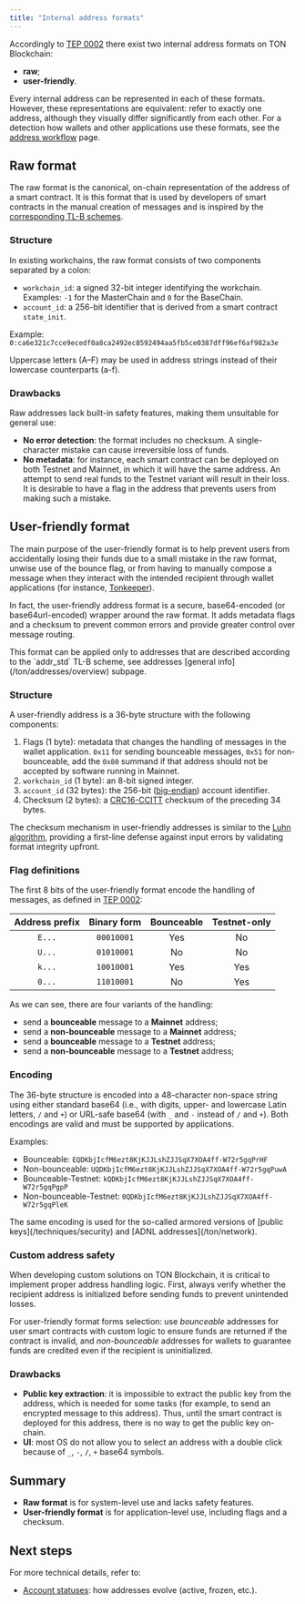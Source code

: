 ```yaml
---
title: "Internal address formats"
---
```


Accordingly to [TEP 0002](https://github.com/ton-blockchain/TEPs/blob/master/text/0002-address.md#smart-contract-addresses)
there exist two internal address formats on TON Blockchain:

- **raw**;
- **user-friendly**.

Every internal address can be represented in each of these formats. However, these representations are equivalent: refer to exactly one address,
although they visually differ significantly from each other.
For a detection how wallets and other applications use these formats, see the [address workflow](/ecosystem/wallet-apps/addresses-workflow) page.

## Raw format

The raw format is the canonical, on-chain representation of the address of a smart contract.
It is this format that is used by developers of smart contracts in the manual creation
of messages and is inspired by the [corresponding TL-B schemes](https://github.com/ton-blockchain/ton/blob/cac968f77dfa5a14e63db40190bda549f0eaf746/crypto/block/block.tlb#L100-L110).

### Structure

In existing workchains, the raw format consists of two components separated by a colon:

- `workchain_id`: a signed 32-bit integer identifying the workchain.<br />
  Examples: `-1` for the MasterChain and `0` for the BaseChain.
- `account_id`: a 256-bit identifier that is derived from a smart contract `state_init`.

Example:
`0:ca6e321c7cce9ecedf0a8ca2492ec8592494aa5fb5ce0387dff96ef6af982a3e`

Uppercase letters (A–F) may be used in address strings instead of their lowercase counterparts (a-f).

### Drawbacks

Raw addresses lack built-in safety features, making them unsuitable for general use:

- **No error detection**: the format includes no checksum. A single-character mistake can cause irreversible loss of funds.
- **No metadata**: for instance, each smart contract can be deployed on both Testnet and Mainnet, in which it will have the same address.
  An attempt to send real funds to the Testnet variant will result in their loss. It is desirable to have a flag in the address that prevents users from making such a mistake.

## User-friendly format

The main purpose of the user-friendly format is to help prevent users from accidentally losing their funds due to a small mistake
in the raw format, unwise use of the bounce flag, or from having to manually compose a message when they interact with the
intended recipient through wallet applications (for instance, [Tonkeeper](https://tonkeeper.com/)).

In fact, the user-friendly address format is a secure, base64-encoded (or base64url-encoded) wrapper around the raw format. It adds metadata
flags and a checksum to prevent common errors and provide greater control over message routing.

<Warning>
  This format can be applied only to addresses that are described according to the `addr_std` TL-B scheme, see addresses [general info](/ton/addresses/overview) subpage.
</Warning>

### Structure

A user-friendly address is a 36-byte structure with the following components:

1. Flags (1 byte): metadata that changes the handling of messages in the wallet application. `0x11` for sending bounceable messages, `0x51` for non-bounceable, add the `0x80` summand if that address should not be accepted by software running in Mainnet.
1. `workchain_id` (1 byte): an 8-bit signed integer.
1. `account_id` (32 bytes): the 256-bit ([big-endian](https://www.freecodecamp.org/news/what-is-endianness-big-endian-vs-little-endian/)) account identifier.
1. Checksum (2 bytes): a [CRC16-CCITT](https://github.com/ton-blockchain/ton-kotlin/blob/main/crypto/src/crc16.kt) checksum of the preceding 34 bytes.

The checksum mechanism in user-friendly addresses is similar to the [Luhn algorithm](https://en.wikipedia.org/wiki/Luhn_algorithm), providing a first-line defense against input errors by validating format integrity upfront.

### Flag definitions

The first 8 bits of the user-friendly format encode the handling of messages, as defined in [TEP 0002](https://github.com/ton-blockchain/TEPs/blob/master/text/0002-address.md#smart-contract-addresses):

| Address prefix | Binary form | Bounceable | Testnet-only |
| :------------: | :---------: | :--------: | :----------: |
|     `E...`     |  `00010001` |     Yes    |      No      |
|     `U...`     |  `01010001` |     No     |      No      |
|     `k...`     |  `10010001` |     Yes    |      Yes     |
|     `0...`     |  `11010001` |     No     |      Yes     |

As we can see, there are four variants of the handling:

- send a **bounceable** message to a **Mainnet** address;
- send a **non-bounceable** message to a **Mainnet** address;
- send a **bounceable** message to a **Testnet** address;
- send a **non-bounceable** message to a **Testnet** address;

### Encoding

The 36-byte structure is encoded into a 48-character non-space string using either standard base64 (i.e., with digits, upper- and lowercase Latin letters, `/` and `+`) or URL-safe base64 (with `_` and `-` instead of `/` and `+`). Both encodings are valid and must be supported by applications.

Examples:

- Bounceable: `EQDKbjIcfM6ezt8KjKJJLshZJJSqX7XOA4ff-W72r5gqPrHF`
- Non-bounceable: `UQDKbjIcfM6ezt8KjKJJLshZJJSqX7XOA4ff-W72r5gqPuwA`
- Bounceable-Testnet: `kQDKbjIcfM6ezt8KjKJJLshZJJSqX7XOA4ff-W72r5gqPgpP`
- Non-bounceable-Testnet: `0QDKbjIcfM6ezt8KjKJJLshZJJSqX7XOA4ff-W72r5gqPleK`

<Note>
  The same encoding is used for the so-called armored versions of [public keys](/techniques/security)
  and [ADNL addresses](/ton/network).
</Note>

### Custom address safety

When developing custom solutions on TON Blockchain, it is critical to implement proper address handling logic. First, always verify whether the recipient address is initialized before sending funds to prevent unintended losses.

For user-friendly format forms selection: use _bounceable_ addresses for user smart contracts with custom logic to ensure funds are returned if the contract is invalid, and _non-bounceable_ addresses for wallets to guarantee funds are credited even if the recipient is uninitialized.

### Drawbacks

- **Public key extraction**: it is impossible to extract the public key from the address, which is needed for some tasks (for example,
  to send an encrypted message to this address). Thus, until the smart contract is deployed for this address, there is no way to get the public key on-chain.
- **UI**: most OS do not allow you to select an address with a double click because of `_`, `-`, `/`, `+` base64 symbols.

## Summary

- **Raw format** is for system-level use and lacks safety features.
- **User-friendly format** is for application-level use, including flags and a checksum.

## Next steps

For more technical details, refer to:

- [Account statuses](/ton/statuses): how addresses evolve (active, frozen, etc.).
